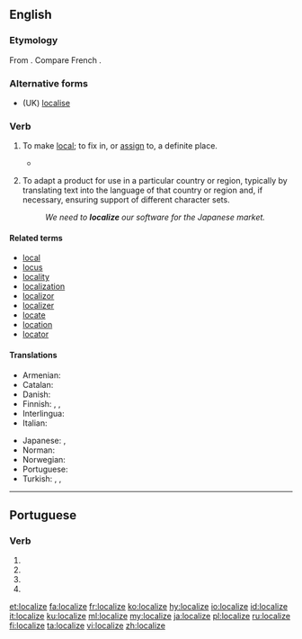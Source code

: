 ==English==

===Etymology===
From {{suffix|local|ize|lang=en}}. Compare French {{term|localiser|lang=fr}}.

===Alternative forms===
* (UK) [[localise]]

===Verb===
{{en-verb|localiz}}

# {{context|transitive|lang=en}} To make [[local]]; to fix in, or [[assign]] to, a definite place.
#* {{quote-book|title=Memorials of a Tour in Italy|year=1837|section=Musings near Aquapendente|author=William Wordsworth|url=http://www.bartleby.com/145/ww881.html|passage=Out of her early struggles well inspired / To '''localize''' heroic acts}}
# {{context|software|_|engineering|lang=en}} To adapt a product for use in a particular country or region, typically by translating text into the language of that country or region and, if necessary, ensuring support of different character sets.
#: ''We need to '''localize''' our software for the Japanese market.''

====Related terms====
* [[local]]
* [[locus]]
* [[locality]]
* [[localization]]
* [[localizor]]
* [[localizer]]
* [[locate]]
* [[location]]
* [[locator]]

====Translations====
{{trans-top|make local}}
* Armenian: {{t|hy|տեղայնացնել|sc=Armn}}
* Catalan: {{t+|ca|localitzar}}
* Danish: {{t|da|lokalisere}}
* Finnish: {{t+|fi|lokalisoida}}, {{t|fi|paikallistaa}}, {{t+|fi|kotoistaa}}
* Interlingua: {{t|ia|localisar}}
* Italian: {{t|it|localizzare}}
{{trans-mid}}
* Japanese: {{t|ja|地域化する|tr=ちいきかする, chiïkika suru}},  {{t|ja|ローカライズする|tr=rōkaraizu suru}}
* Norman: {{t|nrf|localiser}}
* Norwegian: {{t|no|lokalisere}}
* Portuguese: {{t+|pt|localizar}}
* Turkish: {{t+|tr|yerelleştirmek}},  {{t|tr|yerlileştirmek}},  {{t|tr|mahallîleştirmek}}
{{trans-bottom}}

----

==Portuguese==

===Verb===
{{pt-verb-form}}

# {{inflection of|localizar||1|s|pres|subj|lang=pt}}
# {{inflection of|localizar||3|s|pres|subj|lang=pt}}
# {{inflection of|localizar||1|s|impr|lang=pt}}
# {{inflection of|localizar||3|s|impr|lang=pt}}

[[et:localize]]
[[fa:localize]]
[[fr:localize]]
[[ko:localize]]
[[hy:localize]]
[[io:localize]]
[[id:localize]]
[[it:localize]]
[[ku:localize]]
[[ml:localize]]
[[my:localize]]
[[ja:localize]]
[[pl:localize]]
[[ru:localize]]
[[fi:localize]]
[[ta:localize]]
[[vi:localize]]
[[zh:localize]]
